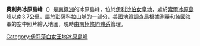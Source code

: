 {{coord|84|5|S|66|8|W|display=title}}

'''奧利弗冰原島峰'''（{{lang-en|Oliver Nunatak}}）是[[南極洲|南極洲]]的冰原島峰，位於[[伊利沙伯女皇地|伊利沙伯女皇地]]，處於[[索爾冰原島峰|索爾冰原島峰]]以南3.7公里，屬於[[彭薩科拉山脈|彭薩科拉山脈]]的一部分，[[美國地質調查局|美國地質調查局]]根據測量和該國海軍的空中照片繪入地圖，現時由[[南極條約體系|南極條約體系]]管理。

{{DEFAULTSORT:Oliver Nunatak}}
[[Category:伊莉莎白女王地冰原島峰|Category:伊莉莎白女王地冰原島峰]]


{{QueenElizabethLand-geo-stub}}